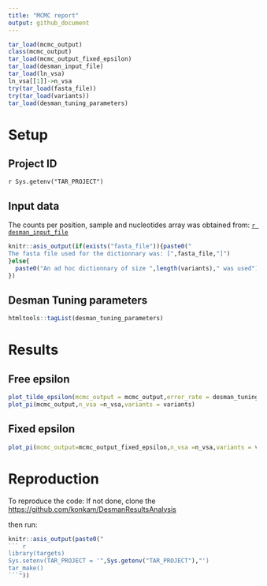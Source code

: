 ```yaml
---
title: "MCMC report"
output: github_document
---
```


```r
tar_load(mcmc_output)
class(mcmc_output)
tar_load(mcmc_output_fixed_epsilon)
tar_load(desman_input_file)
tar_load(ln_vsa)
ln_vsa[[1]]->n_vsa
try(tar_load(fasta_file))
try(tar_load(variants))
tar_load(desman_tuning_parameters)
```


# Setup

## Project ID

`r Sys.getenv("TAR_PROJECT")`

## Input data
The counts per position, sample and nucleotides array was obtained from:
[`r desman_input_file`]()
```r
knitr::asis_output(if(exists("fasta_file")){paste0("
The fasta file used for the dictionnary was: [",fasta_file,"]")
}else{
  paste0("An ad hoc dictionnary of size ",length(variants)," was used")
})
```

## Desman Tuning parameters

```r
htmltools::tagList(desman_tuning_parameters)
```
# Results
## Free epsilon
```r
plot_tilde_epsilon(mcmc_output = mcmc_output,error_rate = desman_tuning_parameters$error_rate)
plot_pi(mcmc_output,n_vsa =n_vsa,variants = variants)
```


## Fixed epsilon
```r
plot_pi(mcmc_output=mcmc_output_fixed_epsilon,n_vsa =n_vsa,variants = variants )
```
# Reproduction
To reproduce the code:
If not done, clone the [https://github.com/konkam/DesmanResultsAnalysis](repo)

then run:

```r
knitr::asis_output(paste0("
``` r
library(targets)
Sys.setenv(TAR_PROJECT = '",Sys.getenv("TAR_PROJECT"),"')
tar_make()
```"))
```
